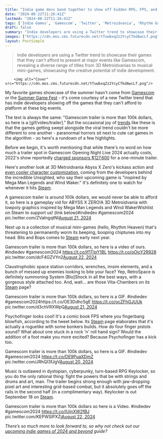 ```yaml
---
title: "Indie game devs band together to show off hidden RPG, FPS, and roguelike games all because a 'Gamescom trailer is more than $100k'"
date: "2024-08-22T11:26:41Z"
lastmod: "2024-08-22T11:26:41Z"
tags: ['Indie Games', 'Gamescom', 'Twitter', 'Metroidvania', 'Rhythm Games', 'FPS', 'RPG', 'Steam']
draft: false
summary: "Indie developers are using a Twitter trend to showcase their games that they can't afford to present at major events like Gamescom, revealing a diverse range of titles from 3D Metroidvanias to musical mini-games, showcasing the creative potential of indie development."
images: ["https://cdn.mos.cms.futurecdn.net/tTuwbxqZz2YcyCTkdAwcLf.png"]
layout: PostSimple
---
```

> Indie developers are using a Twitter trend to showcase their games that they can't afford to present at major events like Gamescom, revealing a diverse range of titles from 3D Metroidvanias to musical mini-games, showcasing the creative potential of indie development.


        <img alt="Cover" src="https://cdn.mos.cms.futurecdn.net/tTuwbxqZz2YcyCTkdAwcLf.png"/>
        
My favorite games showcase of the summer hasn't come from [Gamescom](https://www.gamesradar.com/games/gamescom-opening-night-live-live-coverage-2024-everything-announced/) or the [Summer Game Fest](https://www.gamesradar.com/games/the-7-biggest-trends-from-summer-game-fest-2024/) - it's come courtesy of a new Twitter trend that has indie developers showing off the games that they can't afford to platform at these big events. 

The text is always the same: "Gamescom trailer is more than 100k dollars, so here is a [gif/video/trailer]." But the occasional joy of [trends](https://x.com/search?q=Gamescom%20trailer%20is%20more%20than%20100k&src=typed_query) like these is that the games getting swept alongside the viral trend couldn't be more different to one another - paranormal horrors sit next to cute cat games in the algorithm - so here's a rundown of a few highlights. 

Before we begin, it's worth mentioning that while there's no word on how much a trailer spot in Gamescom Opening Night Live 2024 actually costs, 2022's show reportedly [charged sponsors $127,600](https://www.pcgamer.com/heres-how-much-it-costs-to-show-a-game-in-gamescom-opening-night-live/) for a one-minute trailer.

Here's another look at 3D Metroidvania Abyss X Zero's kickass action and [even cooler character customization](https://www.gamesradar.com/games/action/my-most-anticipated-metroidvania-gets-even-cooler-with-extremely-in-depth-customization-for-the-killer-anime-girls-exploring-3d-zelda-like-dungeons/), coming from the developers behind the incredible Unsighted, who say their upcoming game is "inspired by Mega Man Legends and Wind Waker." It's definitely one to watch for whenever it hits [Steam](https://store.steampowered.com/app/2872300/ABYSS_X_ZERO/).

A gamescom trailer is around 100k dollars, we would never be able to afford it, so here is a gameplay vid for ABYSS X ZERO!A 3D Metroidvania with lowpoly graphics inspired by Mega Man Legends and Wind WakerWishlist on Steam to support us! (link below)#indiedev #gamescom2024 pic.twitter.com/ZVaIngqtNI[August 21, 2024](https://twitter.com/TianiPixel/status/1826343912140931248)

Next up is a collection of musical mini-games (hello, Rhythm Heaven) that's threatening to permanently worm its beeping, booping chiptunes into my head. Bits and Bops comes to [Steam](https://store.steampowered.com/app/1929290/Bits__Bops/) early next year.

Gamescom trailer is more than 100k dollars, so here is a video of ours. #indiedev #gamescom2024 https://t.co/If1TlqY1BL https://t.co/oOicY2R928 pic.twitter.com/dcF4GZVYn2[August 22, 2024](https://twitter.com/TempoLabGames/status/1826460747402281007)

Claustrophobic space station corridors, wrenches, imsim elements, and a bunch of messed up enemies looking to bite your face? Yep, RetroSpace is definitely summoning System [Bio]Shock in all the best ways, with a gorgeous style attached too. And, wait... are those Vita-Chambers on its [Steam](https://store.steampowered.com/app/2067820/RetroSpace/) page?

Gamescom trailer is more than 100k dollars, so here is a GIF. #indiedev #gamescom2024https://t.co/OE3Ddhc5gE https://t.co/ocZFhGJUUk pic.twitter.com/d3chVRXWpQ[August 21, 2024](https://twitter.com/RetroSpaceGame/status/1826249142999650475)

Psychofinger looks cool! It's a comic book FPS where you fingerbang blowfish, according to the tweet below. Its [Steam](https://store.steampowered.com/app/2617870/PSYCHOFINGER/) page elaborates that it's actually a roguelike with some bonkers builds. How do four finger pistols sound? What about one stuck in a rock 'n' roll hand sign? Would the addition of a foot make you more excited? Because Psychofinger has a kick too.

Gamescom trailer is more than 100k dollars, so here is a GIF. #indiedev #gamescom2024 https://t.co/DE9PuaXDmZ pic.twitter.com/JRhQI3fJgV[August 20, 2024](https://twitter.com/PSYCH0FINGER/status/1825989641981288717)

Music is outlawed in dystopian, cyberpunky, turn-based RPG Keylocker, so you do the only rational thing: fight the powers that be with strings and drums and art, man. The trailer begins strong enough with jaw-dropping pixel art and interesting grid-based combat, but it absolutely goes off the rails in the second half (in a complimentary way). Keylocker is out September 18 on [Steam](https://store.steampowered.com/app/1325040/Keylocker__Turn_Based_Cyberpunk_Action/).

Gamescom trailer is more than 100k dollars so here is a Video. #indiedev #gamescom2024 https://t.co/IUjnXW2fBJ pic.twitter.com/KEPWSlPXZj[August 22, 2024](https://twitter.com/moonana_/status/1826449028449439843)

*There’s so much more to look forward to, so why not check out our *[<em>upcoming indie games of 2024 and beyond</em>](https://www.gamesradar.com/upcoming-indie-games/)* guide?*
        